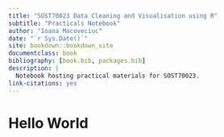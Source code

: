 ```yaml
--- 
title: "SOST70023 Data Cleaning and Visualisation using R"
subtitle: "Practicals Notebook"
author: "Ioana Macoveciuc"
date: "`r Sys.Date()`"
site: bookdown::bookdown_site
documentclass: book
bibliography: [book.bib, packages.bib]
description: |
  Notebook hosting practical materials for SOST70023.
link-citations: yes
---
```


# Hello World

